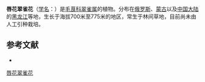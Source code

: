 {{Speciesbox
| name = 唇花翠雀花
| status = 
| status_system = 
| image =
| genus = Delphinium
| species = cheilanthum
| authority = Fisch. ex DC.
}}

'''唇花翠雀花'''（[[学名|学名]]：{{lang|la|''Delphinium cheilanthum''}}）是[[毛茛科|毛茛科]][[翠雀属|翠雀属]]的植物。分布在[[俄罗斯|俄罗斯]]、[[蒙古|蒙古]]以及[[中国大陆|中国大陆]]的[[黑龙江|黑龙江]]等地，生长于海拔700米至775米的地区，常生于林间草地，目前尚未由人工引种栽培。

== 参考文献 ==
<div class="references-small">
* {{cite web| url =http://www.bioinfo.cn/db05/KmzwSpecies.php?action=view&id=18412| title =唇花翠雀花| work =《中国高等植物数据库全库》| publisher =中国科学院微生物研究所| author =昆明植物研究所| accessdate =2009-02-25| deadurl =yes| archiveurl =https://web.archive.org/web/20160305043514/http://www.bioinfo.cn/db05/KmzwSpecies.php?action=view&id=18412| archivedate =2016-03-05}}
</div>
{{Taxonbar|from=Q10922476}}

[[Category:翠雀属|唇花翠雀花]]


{{植物小作品}}